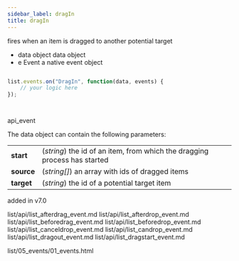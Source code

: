 ```yaml
---
sidebar_label: dragIn
title: dragIn
---
```



          


<Short>

fires when an item is dragged to another potential target


</Short>



- data		object		data object
- e		    Event		a native event object



~~~js

list.events.on("DragIn", function(data, events) {
    // your logic here
});




~~~
 api_event

<Descr>

The data object can contain the following parameters:

<table class="webixdoc_links">
	<tbody>
        <tr>
			<td class="webixdoc_links0"><b>start</b></td>
			<td>(<i>string</i>) the id of an item, from which the dragging process has started</td>
		</tr>
        <tr>
			<td class="webixdoc_links0"><b>source</b></td>
			<td>(<i>string[]</i>) an array with ids of dragged items</td>
		</tr>
        <tr>
			<td class="webixdoc_links0"><b>target</b></td>
			<td>(<i>string</i>) the id of a potential target item</td>
		</tr>
    </tbody>
</table>


</Descr>


 added in v7.0


list/api/list_afterdrag_event.md
list/api/list_afterdrop_event.md
list/api/list_beforedrag_event.md
list/api/list_beforedrop_event.md
list/api/list_canceldrop_event.md
list/api/list_candrop_event.md
list/api/list_dragout_event.md
list/api/list_dragstart_event.md

 list/05_events/01_events.html

